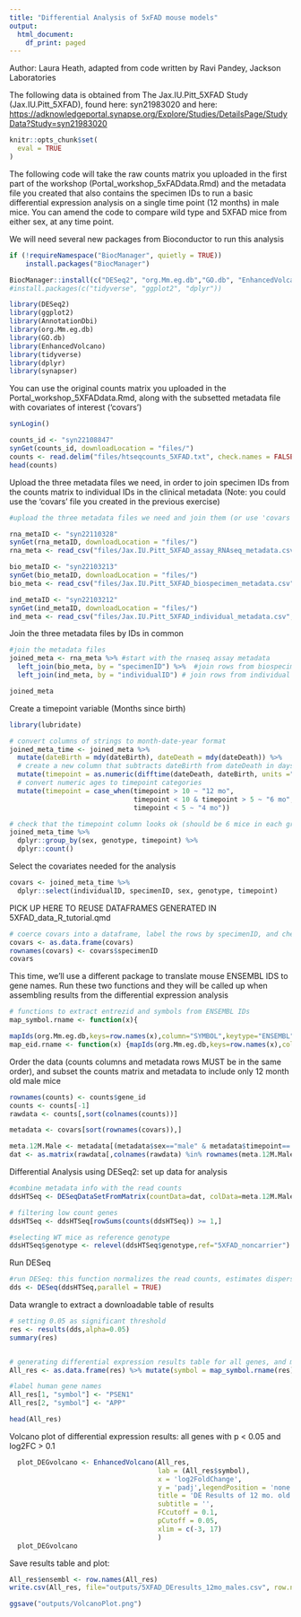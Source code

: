 ```yaml
---
title: "Differential Analysis of 5xFAD mouse models"
output:
  html_document:
    df_print: paged
---
```


Author: Laura Heath, adapted from code written by Ravi Pandey, Jackson Laboratories

The following data is obtained from The Jax.IU.Pitt_5XFAD Study (Jax.IU.Pitt_5XFAD), found here: syn21983020 and here: <https://adknowledgeportal.synapse.org/Explore/Studies/DetailsPage/StudyData?Study=syn21983020>

```r
knitr::opts_chunk$set(
  eval = TRUE
)
```

The following code will take the raw counts matrix you uploaded in the first part of the workshop (Portal_workshop_5xFADdata.Rmd) and the metadata file you created that also contains the specimen IDs to run a basic differential expression analysis on a single time point (12 months) in male mice. You can amend the code to compare wild type and 5XFAD mice from either sex, at any time point.

We will need several new packages from Bioconductor to run this analysis

```r
if (!requireNamespace("BiocManager", quietly = TRUE))
    install.packages("BiocManager")

BiocManager::install(c("DESeq2", "org.Mm.eg.db","GO.db", "EnhancedVolcano", "AnnotationDbi"))
#install.packages(c("tidyverse", "ggplot2", "dplyr"))
```

```r
library(DESeq2)
library(ggplot2)
library(AnnotationDbi)
library(org.Mm.eg.db)
library(GO.db)
library(EnhancedVolcano)
library(tidyverse)
library(dplyr)
library(synapser)
```

You can use the original counts matrix you uploaded in the Portal_workshop_5XFADdata.Rmd, along with the subsetted metadata file with covariates of interest ('covars')

```r
synLogin()

counts_id <- "syn22108847"
synGet(counts_id, downloadLocation = "files/")
counts <- read.delim("files/htseqcounts_5XFAD.txt", check.names = FALSE)
head(counts)
```

Upload the three metadata files we need, in order to join specimen IDs from the counts matrix to individual IDs in the clinical metadata (Note: you could use the 'covars' file you created in the previous exercise)

```r
#upload the three metadata files we need and join them (or use 'covars' from Portal_workshop_5XFADdata.Rmd)

rna_metaID <- "syn22110328"
synGet(rna_metaID, downloadLocation = "files/")
rna_meta <- read_csv("files/Jax.IU.Pitt_5XFAD_assay_RNAseq_metadata.csv", show_col_types = FALSE)

bio_metaID <- "syn22103213"
synGet(bio_metaID, downloadLocation = "files/")
bio_meta <- read_csv("files/Jax.IU.Pitt_5XFAD_biospecimen_metadata.csv", show_col_types = FALSE)

ind_metaID <- "syn22103212"
synGet(ind_metaID, downloadLocation = "files/")
ind_meta <- read_csv("files/Jax.IU.Pitt_5XFAD_individual_metadata.csv", show_col_types = FALSE)
```

Join the three metadata files by IDs in common

```r
#join the metadata files
joined_meta <- rna_meta %>% #start with the rnaseq assay metadata
  left_join(bio_meta, by = "specimenID") %>%  #join rows from biospecimen that match specimenID 
  left_join(ind_meta, by = "individualID") # join rows from individual that match individualID

joined_meta
```

Create a timepoint variable (Months since birth)

```r
library(lubridate)

# convert columns of strings to month-date-year format
joined_meta_time <- joined_meta %>% 
  mutate(dateBirth = mdy(dateBirth), dateDeath = mdy(dateDeath)) %>% 
  # create a new column that subtracts dateBirth from dateDeath in days, then divide by 30 to get months
  mutate(timepoint = as.numeric(difftime(dateDeath, dateBirth, units ="days"))/30) %>% 
  # convert numeric ages to timepoint categories
  mutate(timepoint = case_when(timepoint > 10 ~ "12 mo",
                               timepoint < 10 & timepoint > 5 ~ "6 mo",
                               timepoint < 5 ~ "4 mo"))

# check that the timepoint column looks ok (should be 6 mice in each group)
joined_meta_time %>% 
  dplyr::group_by(sex, genotype, timepoint) %>% 
  dplyr::count()
```

Select the covariates needed for the analysis

```r
covars <- joined_meta_time %>% 
  dplyr::select(individualID, specimenID, sex, genotype, timepoint)
```

PICK UP HERE TO REUSE DATAFRAMES GENERATED IN 5XFAD_data_R_tutorial.qmd

```r
# coerce covars into a dataframe, label the rows by specimenID, and check the result
covars <- as.data.frame(covars)
rownames(covars) <- covars$specimenID
covars
```

This time, we'll use a different package to translate mouse ENSEMBL IDS to gene names. Run these two functions and they will be called up when assembling results from the differential expression analysis

```r
# functions to extract entrezid and symbols from ENSEMBL IDs
map_symbol.rname <- function(x){

mapIds(org.Mm.eg.db,keys=row.names(x),column="SYMBOL",keytype="ENSEMBL",multiVals="first")}
map_eid.rname <- function(x) {mapIds(org.Mm.eg.db,keys=row.names(x),column="ENTREZID",keytype="ENSEMBL",multiVals="first")}

```

Order the data (counts columns and metadata rows MUST be in the same order), and subset the counts matrix and metadata to include only 12 month old male mice

```r

rownames(counts) <- counts$gene_id
counts <- counts[-1]
rawdata <- counts[,sort(colnames(counts))]

metadata <- covars[sort(rownames(covars)),]

meta.12M.Male <- metadata[(metadata$sex=="male" & metadata$timepoint=='12 mo'),]
dat <- as.matrix(rawdata[,colnames(rawdata) %in% rownames(meta.12M.Male)])
```

Differential Analysis using DESeq2: set up data for analysis

```r
#combine metadata info with the read counts
ddsHTSeq <- DESeqDataSetFromMatrix(countData=dat, colData=meta.12M.Male, design = ~genotype)

# filtering low count genes
ddsHTSeq <- ddsHTSeq[rowSums(counts(ddsHTSeq)) >= 1,]  

#selecting WT mice as reference genotype
ddsHTSeq$genotype <- relevel(ddsHTSeq$genotype,ref="5XFAD_noncarrier")     
```

Run DESeq

```r
#run DESeq: this function normalizes the read counts, estimates dispersions, and fits the linear model
dds <- DESeq(ddsHTSeq,parallel = TRUE)
```

Data wrangle to extract a downloadable table of results

```r
# setting 0.05 as significant threshold
res <- results(dds,alpha=0.05)                        
summary(res)


# generating differential expression results table for all genes, and map mouse short gene names to ensembl labels
All_res <- as.data.frame(res) %>% mutate(symbol = map_symbol.rname(res)) %>% mutate(EntrezGene = map_eid.rname(res)) %>%  dplyr::select("symbol", "EntrezGene","baseMean", "log2FoldChange", "lfcSE", "stat", "pvalue", "padj")

#label human gene names
All_res[1, "symbol"] <- "PSEN1"
All_res[2, "symbol"] <- "APP"

head(All_res)
```

Volcano plot of differential expression results: all genes with p \< 0.05 and log2FC \> 0.1

```r
  plot_DEGvolcano <- EnhancedVolcano(All_res,
                                     lab = (All_res$symbol),
                                     x = 'log2FoldChange',
                                     y = 'padj',legendPosition = 'none',
                                     title = 'DE Results of 12 mo. old Male Mice',
                                     subtitle = '',
                                     FCcutoff = 0.1,
                                     pCutoff = 0.05,
                                     xlim = c(-3, 17)
                                     )
  plot_DEGvolcano
```

Save results table and plot:

```r
All_res$ensembl <- row.names(All_res)
write.csv(All_res, file="outputs/5XFAD_DEresults_12mo_males.csv", row.names=FALSE)

ggsave("outputs/VolcanoPlot.png")

```
